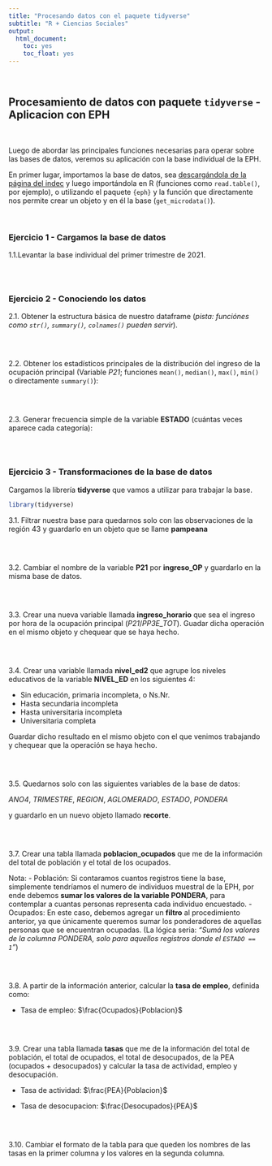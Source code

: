 ```yaml
---
title: "Procesando datos con el paquete tidyverse"
subtitle: "R + Ciencias Sociales"
output:
  html_document:
    toc: yes
    toc_float: yes
---
```


<br>

## Procesamiento de datos con paquete `tidyverse` - Aplicacion con EPH

<br>

Luego de abordar las principales funciones necesarias para operar sobre las bases de datos, veremos su aplicación con la base individual de la EPH. 


En primer lugar, importamos la base de datos, sea [descargándola de la página del indec](https://www.indec.gob.ar/indec/web/Institucional-Indec-BasesDeDatos) y luego importándola en R (funciones como `read.table()`, por ejemplo), o utilizando el paquete `{eph}` y la función que directamente nos permite crear un objeto y en él la base (`get_microdata()`).

<br>


### **Ejercicio 1** - Cargamos la base de datos

1.1.Levantar la base individual del primer trimestre de 2021.

```r

```

<br>

### **Ejercicio 2** - Conociendo los datos

2.1. Obtener la estructura básica de nuestro dataframe (_pista: funciónes como `str()`, `summary()`, `colnames()` pueden servir_).

```r

```

<br>

2.2. Obtener los estadísticos principales de la distribución del ingreso de la ocupación principal (Variable *P21*; funciones `mean()`, `median()`, `max()`, `min()` o directamente `summary()`):

```r

```


<br>

2.3. Generar frecuencia simple de la variable **ESTADO** (cuántas veces aparece cada categoría):

```r

```


<br>

### **Ejercicio 3** - Transformaciones de la base de datos


Cargamos la librería __tidyverse__ que vamos a utilizar para trabajar la base.

```r
library(tidyverse)
```

3.1. Filtrar nuestra base para quedarnos solo con las observaciones de la región 43 y guardarlo en un objeto que se llame **pampeana**


```r

```

<br>

3.2. Cambiar el nombre de la variable **P21** por **ingreso_OP** y guardarlo en la misma base de datos.

```r


```

<br>

3.3. Crear una nueva variable llamada **ingreso_horario** que sea el ingreso por hora de la ocupación principal (*P21*/*PP3E_TOT*). Guadar dicha operación en el mismo objeto y chequear que se haya hecho.

```r

```

<br>

3.4. Crear una variable llamada **nivel_ed2** que agrupe los niveles educativos de la variable **NIVEL_ED** en los siguientes 4:

* Sin educación, primaria incompleta, o Ns.Nr.
* Hasta secundaria incompleta
* Hasta universitaria incompleta
* Universitaria completa

Guardar dicho resultado en el mismo objeto con el que venimos trabajando y chequear que la operación se haya hecho.

```r

```

<br>

3.5. Quedarnos solo con las siguientes variables de la base de datos:

*ANO4*, *TRIMESTRE*, *REGION*, *AGLOMERADO*, *ESTADO*, *PONDERA*

y guardarlo en un nuevo objeto llamado **recorte**.

```r


```

<br>


3.7. Crear una tabla llamada **poblacion_ocupados** que me de la información del total de población y el total de los ocupados.

Nota:
 - Población: Si contaramos cuantos registros tiene la base, simplemente tendríamos el numero de individuos muestral de la EPH, por ende debemos **sumar los valores de la variable PONDERA**, para contemplar a cuantas personas representa cada individuo encuestado. 
 - Ocupados: En este caso, debemos agregar un **filtro** al procedimiento anterior, ya que únicamente queremos sumar los ponderadores de aquellas personas que se encuentran ocupadas. (La lógica seria: _"Sumá los valores de la columna PONDERA, solo para aquellos registros donde el `ESTADO == 1`"_)    

```r

```

<br>

3.8. A partir de la información anterior, calcular la **tasa de empleo**, definida como:            

- Tasa de empleo:  $\frac{Ocupados}{Poblacion}$ 
      

```r

```

<br>

3.9. Crear una tabla llamada **tasas** que me de la información del total de población, el total de  ocupados, el total de desocupados, de la PEA (ocupados + desocupados) y calcular la tasa de actividad, empleo y desocupación.

- Tasa de actividad:  $\frac{PEA}{Poblacion}$ 

- Tasa de desocupacion:  $\frac{Desocupados}{PEA}$ 


```r

```

<br>

3.10. Cambiar el formato de la tabla para que queden los nombres de las tasas en la primer columna y los valores en la segunda columna.


```r

```
